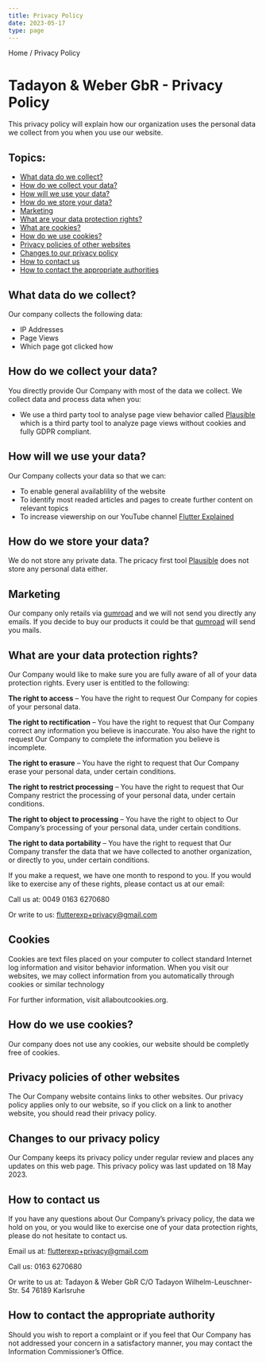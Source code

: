 ```yaml
---
title: Privacy Policy
date: 2023-05-17
type: page
---
```



<Link href="/">Home</Link> / Privacy Policy

# Tadayon & Weber GbR - Privacy Policy
This privacy policy will explain how our organization uses the personal
data we collect from you when you use our website.

## Topics:
- [What data do we collect?](#what-data-do-we-collect)
- [How do we collect your data?](#how-do-we-collect-your-data)
- [How will we use your data?](#how-will-we-use-your-data)
- [How do we store your data?](#how-do-we-store-your-data)
- [Marketing](#marketing)
- [What are your data protection rights?](#what-are-your-data-protection-rights)
- [What are cookies?](#cookies)
- [How do we use cookies?](#how-do-we-use-cookies)
- [Privacy policies of other websites](#privacy-policies-of-other-websites)
- [Changes to our privacy policy](#changes-to-our-privacy-policy)
- [How to contact us](#how-to-contact-us)
- [How to contact the appropriate authorities](#how-to-contact-the-appropriate-authority)

## What data do we collect?
Our company collects the following data:
- IP Addresses
- Page Views
- Which page got clicked how

## How do we collect your data?
You directly provide Our Company with most of the data we collect. We collect data and process data when you:

- We use a third party tool to analyse page view behavior called [Plausible](https://plausible.io/) which is a third party tool to analyze page views without cookies and fully GDPR compliant.

## How will we use your data?
Our Company collects your data so that we can:
- To enable general availablility of the website
- To identify most readed articles and pages to create further content on relevant topics
- To increase viewership on our YouTube channel [Flutter Explained](https://youtube.com/@flutterexplained)

## How do we store your data?
We do not store any private data. The pricacy first tool [Plausible](https://plausible.io/privacy) does not store any personal data either.

## Marketing
Our company only retails via [gumroad](https://gumroad.com/privacy) and we will not send you directly any emails.
If you decide to buy our products it could be that [gumroad](https://gumroad.com/privacy) will send you mails.

## What are your data protection rights?
Our Company would like to make sure you are fully aware of all of your data protection rights. Every user is entitled to the following:

**The right to access** – You have the right to request Our Company for copies of your personal data.

**The right to rectification** – You have the right to request that Our Company correct any information you believe is inaccurate. You also have the right to request Our Company to complete the information you believe is incomplete.

**The right to erasure** – You have the right to request that Our Company erase your personal data, under certain conditions.

**The right to restrict processing** – You have the right to request that Our Company restrict the processing of your personal data, under certain conditions.

**The right to object to processing** – You have the right to object to Our Company’s processing of your personal data, under certain conditions.

**The right to data portability** – You have the right to request that Our Company transfer the data that we have collected to another organization, or directly to you, under certain conditions.

If you make a request, we have one month to respond to you. If you would like to exercise any of these rights, please contact us at our email:

Call us at: 0049 0163 6270680

Or write to us: flutterexp+privacy@gmail.com

## Cookies
Cookies are text files placed on your computer to collect standard Internet log information and visitor behavior information.
When you visit our websites, we may collect information from you automatically through cookies or similar technology

For further information, visit allaboutcookies.org.

## How do we use cookies?
Our company does not use any cookies, our website should be completly free of cookies.

## Privacy policies of other websites
The Our Company website contains links to other websites. Our privacy policy applies only to our website, so if you click on a link to another website, you should read their privacy policy.

## Changes to our privacy policy
Our Company keeps its privacy policy under regular review and places any updates on this web page. This privacy policy was last updated on 18 May 2023.

## How to contact us
If you have any questions about Our Company’s privacy policy, the data we hold on you, or you would like to exercise one of your data protection rights, please do not hesitate to contact us.

Email us at: flutterexp+privacy@gmail.com

Call us: 0163 6270680

Or write to us at:
    Tadayon & Weber GbR
    C/O Tadayon
    Wilhelm-Leuschner-Str. 54
    76189 Karlsruhe

## How to contact the appropriate authority
Should you wish to report a complaint or if you feel that Our Company has not addressed your concern in a satisfactory manner, you may contact the Information Commissioner’s Office.